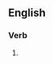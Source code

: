 {{also|bodysurfing|body-surfing}}
==English==

===Verb===
{{head|en|present participle}}

# {{present participle of|body surf|lang=en|nocat=1}}